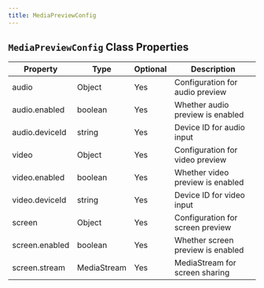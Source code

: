 ```yaml
---
title: MediaPreviewConfig
---
```


## `MediaPreviewConfig` Class Properties

| Property      | Type                     | Optional | Description                        |
|---------------|--------------------------|----------|------------------------------------|
| audio         | Object                   | Yes      | Configuration for audio preview    |
| audio.enabled | boolean                  | Yes      | Whether audio preview is enabled   |
| audio.deviceId| string                   | Yes      | Device ID for audio input          |
| video         | Object                   | Yes      | Configuration for video preview    |
| video.enabled | boolean                  | Yes      | Whether video preview is enabled   |
| video.deviceId| string                   | Yes      | Device ID for video input          |
| screen        | Object                   | Yes      | Configuration for screen preview   |
| screen.enabled| boolean                  | Yes      | Whether screen preview is enabled  |
| screen.stream | MediaStream              | Yes      | MediaStream for screen sharing     |